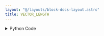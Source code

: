 ```yaml
---
layout: "@/layouts/block-docs-layout.astro"
title: VECTOR_LENGTH
---
```



<PythonDocsDisplay docstring={docstring} />

<details>
<summary>Python Code</summary>
```python
import numpy as np
from flojoy import flojoy, Vector, Scalar


@flojoy
def VECTOR_LENGTH(default: Vector) -> Scalar:
    """The VECTOR_LENGTH node returns the length of the input.

    Inputs
    ------
    v : vector
        The input vector to find the length of.

    Returns
    -------
    Scalar
        The length of the input vector.
    """

    return Scalar(c=len(default.v))

```
[Find this Flojoy Block on GitHub](https://github.com/flojoy-ai/blocks/blob/main/blocks/TRANSFORMERS/VECTOR_MANIPULATION/VECTOR_LENGTH/VECTOR_LENGTH.py)
</details>

## Example

<GetHelpWidget />

<AppDisplay app={app} blockName="VECTOR_LENGTH" client:visible />

In this example, we generate a vector by using a `LINSPACE` node. Then, the length of this vector is extracted with the `VECTOR_LENGTH` node. The length is visualized with `BIG_NUMBER`.
